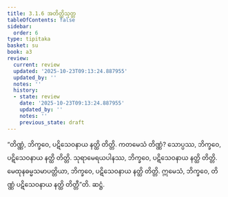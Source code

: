 ```yaml
---
title: 3.1.6 အတိတ္တိသုတ္တ
tableOfContents: false
sidebar:
  order: 6
type: tipitaka
basket: su
book: a3
review:
  current: review
  updated: '2025-10-23T09:13:24.887955'
  updated_by: ''
  notes: ''
  history:
  - state: review
    date: '2025-10-23T09:13:24.887955'
    updated_by: ''
    notes: ''
    previous_state: draft
---
```



<ReviewStatus review={frontmatter.review} showDetails={true} />

<HypothesisAnnotation frontmatter={frontmatter} />

<DynamicBreadcrumb />

<Division number="109" book="a3" e="ch" v="15" p="263">

<Paragraph number="882" book="a3">
“တိဏ္ဏံ, ဘိက္ခဝေ, ပဋိသေဝနာယ နတ္ထိ တိတ္တိ. ကတမေသံ တိဏ္ဏံ? သောပ္ပဿ, ဘိက္ခဝေ, ပဋိသေဝနာယ နတ္ထိ တိတ္တိ. သုရာမေရယပါနဿ, ဘိက္ခဝေ, ပဋိသေဝနာယ နတ္ထိ တိတ္တိ. မေထုနဓမ္မသမာပတ္တိယာ, ဘိက္ခဝေ, ပဋိသေဝနာယ နတ္ထိ တိတ္တိ. ဣမေသံ, ဘိက္ခဝေ, တိဏ္ဏံ ပဋိသေဝနာယ နတ္ထိ တိတ္တီ”တိ.

</Paragraph>
</Division>

<Paragraph number="883" type="center" book="a3">
ဆဋ္ဌံ.
</Paragraph>